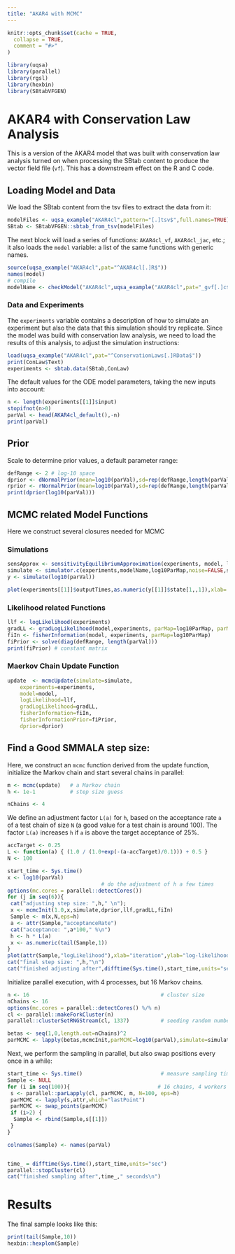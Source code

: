 ```yaml
---
title: "AKAR4 with MCMC"
---
```


```r
knitr::opts_chunk$set(cache = TRUE,
  collapse = TRUE,
  comment = "#>"
)
```

```r
library(uqsa)
library(parallel)
library(rgsl)
library(hexbin)
library(SBtabVFGEN)
```

# AKAR4 with Conservation Law Analysis

This is a version of the AKAR4 model that was built with conservation law
analysis turned on when processing the SBtab content to produce the
vector field file (`vf`). This has a downstream effect on the R and C
code.

## Loading Model and Data

We load the SBtab content from the tsv files to extract the data from it:

```r
modelFiles <- uqsa_example("AKAR4cl",pattern="[.]tsv$",full.names=TRUE)
SBtab <- SBtabVFGEN::sbtab_from_tsv(modelFiles)
```

The next block will load a series of functions: `AKAR4cl_vf`, `AKAR4cl_jac`, etc.;
it also loads the `model` variable: a list of the same functions with generic names.

```r
source(uqsa_example("AKAR4cl",pat="^AKAR4cl[.]R$"))
names(model)
# compile
modelName <- checkModel("AKAR4cl",uqsa_example("AKAR4cl",pat="_gvf[.]c$"))
```

### Data and Experiments

The `experiments` variable contains a description of how to simulate
an experiment but also the data that this simulation should try
replicate. Since the model was build with conservation law analysis,
we need to load the results of this analysis, to adjust the simulation
instructions:

```r
load(uqsa_example("AKAR4cl",pat="^ConservationLaws[.]RData$"))
print(ConLaw$Text)
experiments <- sbtab.data(SBtab,ConLaw)
```

The default values for the ODE model parameters, taking the new inputs into account:

```r
n <- length(experiments[[1]]$input)
stopifnot(n>0)
parVal <- head(AKAR4cl_default(),-n)
print(parVal)
```

## Prior

Scale to determine prior values, a default parameter range:

```r
defRange <- 2 # log-10 space
dprior <- dNormalPrior(mean=log10(parVal),sd=rep(defRange,length(parVal)))
rprior <- rNormalPrior(mean=log10(parVal),sd=rep(defRange,length(parVal)))
print(dprior(log10(parVal)))
```

## MCMC related Model Functions

Here we construct several closures needed for MCMC

### Simulations

```r
sensApprox <- sensitivityEquilibriumApproximation(experiments, model, log10ParMap, log10ParMapJac)
simulate <- simulator.c(experiments,modelName,log10ParMap,noise=FALSE,sensApprox)
y <- simulate(log10(parVal))

plot(experiments[[1]]$outputTimes,as.numeric(y[[1]]$state[1,,1]),xlab='time',ylab='AKAR4p', main='state',type='l')
```

### Likelihood related Functions

```r
llf <- logLikelihood(experiments)
gradLL <- gradLogLikelihood(model,experiments, parMap=log10ParMap, parMapJac=log10ParMapJac)
fiIn <- fisherInformation(model, experiments, parMap=log10ParMap)
fiPrior <- solve(diag(defRange, length(parVal)))
print(fiPrior) # constant matrix
```
### Maerkov Chain Update Function

```r
update  <- mcmcUpdate(simulate=simulate,
	experiments=experiments,
	model=model,
	logLikelihood=llf,
	gradLogLikelihood=gradLL,
	fisherInformation=fiIn,
	fisherInformationPrior=fiPrior,
	dprior=dprior)
```

## Find a Good SMMALA step size:

Here, we construct an `mcmc` function derived from the update
function, initialize the Markov chain and start several chains in
parallel:

```r
m <- mcmc(update)   # a Markov chain
h <- 1e-1           # step size guess

nChains <- 4
```

We define an adjustment factor `L(a)` for `h`, based on the acceptance
rate `a` of a test chain of size `N` (a good value for a test chain is
around 100). The factor `L(a)` increases `h` if `a` is above the target
acceptance of 25%.

```r
accTarget <- 0.25
L <- function(a) { (1.0 / (1.0+exp(-(a-accTarget)/0.1))) + 0.5 }
N <- 100

start_time <- Sys.time()
x <- log10(parVal)
                              # do the adjustment of h a few times
options(mc.cores = parallel::detectCores())
for (j in seq(6)){
 cat("adjusting step size: ",h," \n");
 x <- mcmcInit(1.0,x,simulate,dprior,llf,gradLL,fiIn)
 Sample <- m(x,N,eps=h)
 a <- attr(Sample,"acceptanceRate")
 cat("acceptance: ",a*100," %\n")
 h <- h * L(a)
 x <- as.numeric(tail(Sample,1))
}
plot(attr(Sample,"logLikelihood"),xlab="iteration",ylab="log-likelihood",main="small Sample to find a good step size",type='l')
cat("final step size: ",h,"\n")
cat("finished adjusting after",difftime(Sys.time(),start_time,units="sec")," seconds\n")
```

Initialize parallel execution, with 4 processes, but 16 Markov chains.

```r
n <- 16                                          # cluster size
nChains <- 16
options(mc.cores = parallel::detectCores() %/% n)
cl <- parallel::makeForkCluster(n)
parallel::clusterSetRNGStream(cl, 1337)          # seeding random numbers sequences

betas <- seq(1,0,length.out=nChains)^2
parMCMC <- lapply(betas,mcmcInit,parMCMC=log10(parVal),simulate=simulate,dprior=dprior,logLikelihood=llf,gradLogLikelihood=gradLL,fisherInformation=fiIn)
```

Next, we perform the sampling in parallel, but also swap positions every once in a while:

```r

start_time <- Sys.time()                         # measure sampling time
Sample <- NULL
for (i in seq(100)){                            # 16 chains, 4 workers
 s <- parallel::parLapply(cl, parMCMC, m, N=100, eps=h)
 parMCMC <- lapply(s,attr,which="lastPoint")
 parMCMC <- swap_points(parMCMC)
 if (i>2) {
  Sample <- rbind(Sample,s[[1]])
 }
}

colnames(Sample) <- names(parVal)


time_ = difftime(Sys.time(),start_time,units="sec")
parallel::stopCluster(cl)
cat("finished sampling after",time_," seconds\n")
```

# Results

The final sample looks like this:

```r

print(tail(Sample,10))
hexbin::hexplom(Sample)
```

